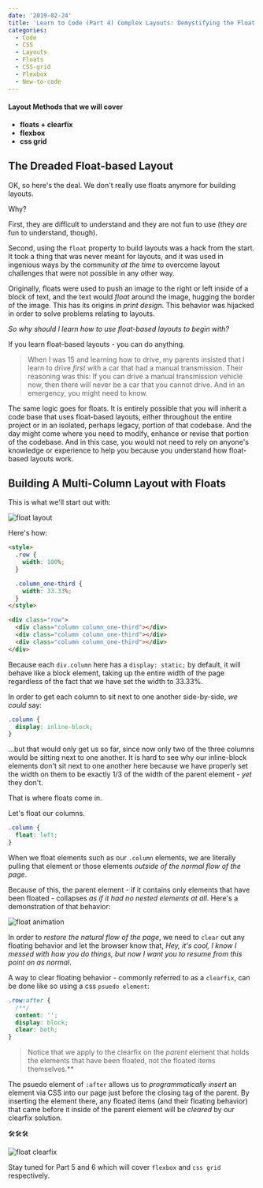 ---
date: '2019-02-24'
title: 'Learn to Code (Part 4) Complex Layouts: Demystifying the Float'
categories:
  - Code
  - CSS
  - Layouts
  - Floats
  - CSS-grid
  - Flexbox
  - New-to-code
---

#### Layout Methods that we will cover

- **floats + clearfix**
- **flexbox**
- **css grid**

## The Dreaded Float-based Layout

OK, so here's the deal. We don't really use floats anymore for building layouts.

Why?

First, they are difficult to understand and they are not fun to use (they _are_ fun to understand, though).

Second, using the `float` property to build layouts was a hack from the start. It took a thing that was never meant for layouts, and it was used in ingenious ways by the community _at the time_ to overcome layout challenges that were not possible in any other way.

Originally, floats were used to push an image to the right or left inside of a block of text, and the text would _float_ around the image, hugging the border of the image. This has its origins in _print design_. This behavior was hijacked in order to solve problems relating to layouts.

_So why should I learn how to use float-based layouts to begin with?_

If you learn float-based layouts - you can do anything.

> When I was 15 and learning how to drive, my parents insisted that I learn to drive _first_ with a car that had a manual transmission. Their reasoning was this: If you can drive a manual transmission vehicle now, then there will never be a car that you cannot drive. And in an emergency, you might need to know.

The same logic goes for floats. It is entirely possible that you will inherit a code base that uses float-based layouts, either throughout the entire project or in an isolated, perhaps legacy, portion of that codebase. And the day might come where you need to modify, enhance or revise that portion of the codebase. And in this case, you would not need to rely on anyone's knowledge or experience to help you because you understand how float-based layouts work.

## Building A Multi-Column Layout with Floats

This is what we'll start out with:

![float layout](./float-layout.png)

Here's how:

```html
<style>
  .row {
    width: 100%;
  }

  .column_one-third {
    width: 33.33%;
  }
</style>

<div class="row">
  <div class="column column_one-third"></div>
  <div class="column column_one-third"></div>
  <div class="column column_one-third"></div>
</div>
```

Because each `div.column` here has a `display: static;` by default, it will behave like a block element, taking up the entire width of the page regardless of the fact that we have set the width to 33.33%.

In order to get each column to sit next to one another side-by-side, _we could_ say:

```css
.column {
  display: inline-block;
}
```

...but that would only get us so far, since now only two of the three columns would be sitting next to one another. It is hard to see why our inline-block elements don't sit next to one another here because we have properly set the width on them to be exactly 1/3 of the width of the parent element - _yet_ they don't.

That is where floats come in.

Let's float our columns.

```css
.column {
  float: left;
}
```

When we float elements such as our `.column` elements, we are literally pulling that element or those elements _outside of the normal flow of the page_.

Because of this, the parent element - if it contains only elements that have been floated - collapses _as if it had no nested elements at all_. Here's a demonstration of that behavior:

![float animation](./floats-animation-loop.gif)

In order to _restore the natural flow of the page_, we need to `clear` out any floating behavior and let the browser know that, _Hey, it's cool, I know I messed with how you do things, but now I want you to resume from this point on as normal_.

A way to clear floating behavior - commonly referred to as a `clearfix`, can be done like so using a css `psuedo element`:

```css
.row:after {
  /**/
  content: '';
  display: block;
  clear: both;
}
```

> Notice that we apply to the clearfix on the _parent_ element that holds the elements that have been floated, not the floated items themselves.\*\*

The psuedo element of `:after` allows us to _programmatically insert_ an element via CSS into our page just before the closing tag of the parent. By inserting the element there, any floated items (and their floating behavior) that came before it inside of the parent element will be _cleared_ by our clearfix solution.

🛠🛠🛠

![float clearfix](./floats-clearfix-loop.gif)

Stay tuned for Part 5 and 6 which will cover `flexbox` and `css grid` respectively.
